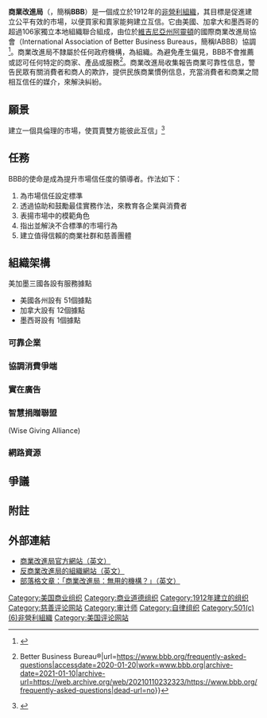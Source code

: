 {{Infobox Non-profit
| Non-profit_name = 商業改進局<br><small>Better Business Bureau</small>
| Non-profit_logo = [[Image:Better_Business_Bureau.svg|100px]]
| Non-profit_type = 
| founded_date = {{start date and age|1912}}
| founder = 
| location =
| key_people = 
| area_served = [[美國|美國]]、[[加拿大|加拿大]]、[[墨西哥|墨西哥]]
| focus = [[消費者保護|消費者權益]]
| method = 提供檢驗、調查報告
| revenue = 
| num_employees = 
| Non-profit_slogan = 從信任出發<br>（Start with Trust）
| homepage = [https://www.bbb.org www.bbb.org]
}}

'''商業改進局'''（{{lang-en|Better Business Bureau}}，簡稱'''BBB'''）是一個成立於1912年的[[非營利組織|非營利組織]]，其目標是促進建立公平有效的市場，以便買家和賣家能夠建立互信。它由美國、加拿大和墨西哥的超過106家獨立本地組織聯合組成，由位於[[阿靈頓縣_(維吉尼亞州)|維吉尼亞州阿靈頓]]的國際商業改進局協會（International Association of Better Business Bureaus，簡稱IABBB）協調<ref>{{Cite web|title=International Association of Better Business Bureaus: Start With Trust|url=https://www.bbb.org/local-bbb/international-association-of-better-business-bureaus|accessdate=2020-01-20|work=www.bbb.org|archive-date=2018-01-19|archive-url=https://web.archive.org/web/20180119171213/https://www.bbb.org/council|dead-url=no}}</ref>。商業改進局不隸屬於任何政府機構，為{{le|行業自律|Industry self-regulation}}組織。為避免產生偏見，BBB不會推薦或認可任何特定的商家、產品或服務<ref>{{Cite web|title=Frequently Asked Questions {{!}} Better Business Bureau®|url=https://www.bbb.org/frequently-asked-questions|accessdate=2020-01-20|work=www.bbb.org|archive-date=2021-01-10|archive-url=https://web.archive.org/web/20210110232323/https://www.bbb.org/frequently-asked-questions|dead-url=no}}</ref>。商業改進局收集報告商業可靠性信息，警告民眾有關消費者和商人的欺詐，提供民族商業慣例信息，充當消費者和商業之間相互信任的媒介，來解決糾紛。

==願景==
建立一個具倫理的市場，使買賣雙方能彼此互信」<ref>{{cite web |url=https://www.bbb.org/mission-and-vision |title=存档副本 |accessdate=2009-04-15 |deadurl=yes |archiveurl=https://web.archive.org/web/20090418185034/http://www.bbb.org/us/BBB-Mission |archivedate=2009-04-18 }}</ref> 
==任務==
BBB的使命是成為提升市場信任度的領導者。作法如下：
#為市場信任設定標準
#透過協助和鼓勵最佳實務作法，來教育各企業與消費者
#表揚市場中的模範角色
#指出並解決不合標準的市場行為
#建立值得信賴的商業社群和慈善團體
==組織架構==
美加墨三國各設有服務據點
* 美國各州設有 51個據點
* 加拿大設有 12個據點
* 墨西哥設有 1個據點
===可靠企業===
===協調消費爭端===
===實在廣告===
===智慧捐贈聯盟===
(Wise Giving Alliance)
===網路資源===
==爭議==
==附註==
<references />
==外部連結==
*[http://www.bbb.org 商業改進局官方網站（英文）]{{Wayback|url=http://www.bbb.org/ |date=20210117172237 }}
*[http://bbbroundup.com/ 反商業改進局的組織網站（英文）]{{Wayback|url=http://bbbroundup.com/ |date=20190529175431 }}
*[http://referencedesigner.com/blog/better-business-bureau-a-useless-institution/545/ 部落格文章：「商業改進局：無用的機構？」（英文）]{{Wayback|url=http://referencedesigner.com/blog/better-business-bureau-a-useless-institution/545/ |date=20200926105326 }}

[[Category:美国商业组织|Category:美国商业组织]]
[[Category:商业道德组织|Category:商业道德组织]]
[[Category:1912年建立的组织|Category:1912年建立的组织]]
[[Category:慈善评论网站|Category:慈善评论网站]]
[[Category:审计师|Category:审计师]]
[[Category:自律组织|Category:自律组织]]
[[Category:501(c)(6)非營利組織|Category:501(c)(6)非營利組織]]
[[Category:美国评论网站|Category:美国评论网站]]